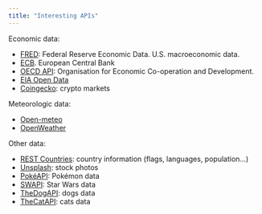 ```yaml
---
title: "Interesting APIs"
---
```


Economic data:

- [FRED](https://fred.stlouisfed.org/docs/api/fred/): Federal Reserve Economic Data. U.S. macroeconomic data.
- [ECB](https://data.ecb.europa.eu/help/api/overview). European Central Bank
- [OECD API](https://gitlab.algobank.oecd.org/public-documentation/dotstat-migration/-/raw/main/OECD_Data_API_documentation.pdf): Organisation for Economic Co-operation and Development.
- [EIA Open Data](https://www.eia.gov/opendata/)
- [Coingecko](https://www.coingecko.com/en/api): crypto markets

Meteorologic data:

- [Open-meteo](https://open-meteo.com/en/docs)
- [OpenWeather](https://openweathermap.org/api)

Other data:

- [REST Countries](https://restcountries.com): country information (flags, languages, population…)
- [Unsplash](https://unsplash.com/developers): stock photos
- [PokéAPI](https://pokeapi.co): Pokémon data
- [SWAPI](https://swapi.tech/): Star Wars data
- [TheDogAPI](https://thedogapi.com): dogs data
- [TheCatAPI](https://thecatapi.com): cats data